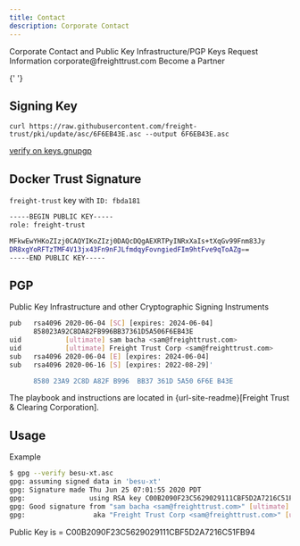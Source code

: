 ```yaml
---
title: Contact
description: Corporate Contact
---
```


<PageDescription>
  Corporate Contact and Public Key Infrastructure/PGP Keys
</PageDescription>
<Title>General Contact</Title> <AnchorLinks small>
  <AnchorLink to="https://freight.page.link/request-information">
    Request Information
  </AnchorLink>
</AnchorLinks> <Title>E-Mail</Title> <AnchorLinks small>
  <AnchorLink to="mailto:corporate@freighttrust.com">
    corporate@freighttrust.com
  </AnchorLink>
</AnchorLinks> <Title>Partners</Title> <AnchorLinks small>
  <AnchorLink to="https://freight.page.link/request-information">
    Become a Partner
  </AnchorLink>
</AnchorLinks>

<!-- {''} -->

{' '}

<Title>PKI & PGP</Title>

## Signing Key

`curl https://raw.githubusercontent.com/freight-trust/pki/update/asc/6F6EB43E.asc --output 6F6EB43E.asc`

[verify on keys.gnupgp](http://keys.gnupg.net/pks/lookup?search=freighttrust&fingerprint=on&op=index)

## Docker Trust Signature

`freight-trust` key with `ID: fbda181`

```bash
-----BEGIN PUBLIC KEY-----
role: freight-trust

MFkwEwYHKoZIzj0CAQYIKoZIzj0DAQcDQgAEXRTPyINRxXaIs+tXqGv99Fnm83Jy
DR8xgYoRFTzTMF4V13jx43Fn9nFJLfmdqyFovngiedFIm9htFve9qToAZg==
-----END PUBLIC KEY-----
```

## PGP

Public Key Infrastructure and other Cryptographic Signing Instruments

```bash
pub   rsa4096 2020-06-04 [SC] [expires: 2024-06-04]
      858023A92C8DA82FB996BB37361D5A506F6EB43E
uid           [ultimate] sam bacha <sam@freighttrust.com>
uid           [ultimate] Freight Trust Corp <sam@freighttrust.com>
sub   rsa4096 2020-06-04 [E] [expires: 2024-06-04]
sub   rsa4096 2020-06-16 [S] [expires: 2022-08-29]'

      8580 23A9 2C8D A82F B996  BB37 361D 5A50 6F6E B43E
```

The playbook and instructions are located in {url-site-readme}[Freight Trust &
Clearing Corporation].

## Usage

Example

```bash
$ gpg --verify besu-xt.asc
gpg: assuming signed data in 'besu-xt'
gpg: Signature made Thu Jun 25 07:01:55 2020 PDT
gpg:                using RSA key C00B2090F23C5629029111CBF5D2A7216C51FB94
gpg: Good signature from "sam bacha <sam@freighttrust.com>" [ultimate]
gpg:                 aka "Freight Trust Corp <sam@freighttrust.com>" [ultimate]
```

Public Key is = C00B2090F23C5629029111CBF5D2A7216C51FB94

<!-- TODO: DIALOG BOX FOR INQUIRIES -->
